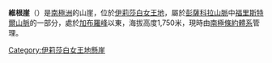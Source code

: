 {{Coord|83|23|S|50|7|W||display=title}}

'''維根崖'''（{{lang-en|Vigen Cliffs}}）是[[南極洲|南極洲]]的山崖，位於[[伊莉莎白女王地|伊莉莎白女王地]]，屬於[[彭薩科拉山脈|彭薩科拉山脈]]中[[福里斯特爾山脈|福里斯特爾山脈]]的一部分，處於[[加布羅峰|加布羅峰]]以東，海拔高度1,750米，現時由[[南極條約體系|南極條約體系]]管理。

{{DEFAULTSORT:Vigen Cliffs}}
[[Category:伊莉莎白女王地懸崖|Category:伊莉莎白女王地懸崖]]


{{QueenElizabethLand-geo-stub}}
